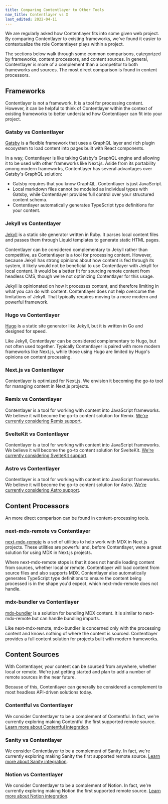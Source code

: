 ```yaml
---
title: Comparing Contentlayer to Other Tools
nav_title: Contentlayer vs X
last_edited: 2022-04-11
---
```


We are regularly asked how Contentlayer fits into some given web project. By comparing Contentlayer to existing frameworks, we've found it easier to contextualize the role Contentlayer plays within a project.

The sections below walk through some common comparisons, categorized by frameworks, content processors, and content sources. In general, Contentlayer is more of a complement than a competitor to both frameworks and sources. The most direct comparison is found in content processors.

## Frameworks

Contentlayer is not a framework. It is a tool for processing content. However, it can be helpful to think of Contentlayer within the context of existing frameworks to better understand how Contentlayer can fit into your project.

### Gatsby vs Contentlayer

[Gatsby](https://www.gatsbyjs.com/) is a flexible framework that uses a GraphQL layer and rich plugin ecosystem to load content into pages built with React components.

In a way, Contentlayer is like taking Gatsby's GraphQL engine and allowing it to be used with other frameworks like Next.js. Aside from its portability among modern frameworks, Contentlayer has several advantages over Gatsby's GraphQL solution:

- Gatsby requires that you know GraphQL. Contentlayer is just JavaScript.
- Local markdown files cannot be modeled as individual types with Gatsby, while Contentlayer provides full control over your structured content schema.
- Contentlayer automatically generates TypeScript type definitions for your content.

### Jekyll vs Contentlayer

[Jekyll](https://jekyllrb.com/) is a static site generator written in Ruby. It parses local content files and passes them through Liquid templates to generate static HTML pages.

Contentlayer can be considered complementary to Jekyll rather than competitive, as Contentlayer is a tool for processing content. However, because Jekyll has strong opinions about how content is fed through its system, it likely would not be beneficial to use Contentlayer with Jekyll for local content. It would be a better fit for sourcing remote content from headless CMS, though we're not optimizing Contentlayer for this usage.

Jekyll is opinionated on how it processes content, and therefore limiting in what you can do with content. Contentlayer does not help overcome the limitations of Jekyll. That typically requires moving to a more modern and powerful framework.

### Hugo vs Contentlayer

[Hugo](https://gohugo.io/) is a static site generator like Jekyll, but it is written in Go and designed for speed.

Like Jekyll, Contentlayer can be considered complementary to Hugo, but not often used together. Typically Contentlayer is paired with more modern frameworks like Next.js, while those using Hugo are limited by Hugo's opinions on content processing.

### Next.js vs Contentlayer

Contentlayer is optimized for Next.js. We envision it becoming the go-to tool for managing content in Next.js projects.

### Remix vs Contentlayer

Contentlayer is a tool for working with content into JavaScript frameworks. We believe it will become the go-to content solution for Remix. [We're currently considering Remix support](/docs/environments/remix).

### SvelteKit vs Contentlayer

Contentlayer is a tool for working with content into JavaScript frameworks. We believe it will become the go-to content solution for SvelteKit. [We're currently considering SvelteKit support](/docs/environments/svelte).

### Astro vs Contentlayer

Contentlayer is a tool for working with content into JavaScript frameworks. We believe it will become the go-to content solution for Astro. [We're currently considering Astro support](/docs/environments/astro).

## Content Processors

An more direct comparison can be found in content-processing tools.

### next-mdx-remote vs Contentlayer

[next-mdx-remote](https://github.com/hashicorp/next-mdx-remote) is a set of utilities to help work with MDX in Next.js projects. These utilities are powerful and, before Contentlayer, were a great solution for using MDX in Next.js projects.

Where next-mdx-remote stops is that it does not handle loading content from sources, whether local or remote. Contentlayer will load content from source files and also supports MDX. Contentlayer also automatically generates TypeScript type definitions to ensure the content being processed is in the shape you'd expect, which next-mdx-remote does not handle.

### mdx-bundler vs Contentlayer

[mdx-bundler](https://github.com/kentcdodds/mdx-bundler) is a solution for bundling MDX content. It is similar to next-mdx-remote but can handle bundling imports.

Like next-mdx-remote, mdx-bundler is concerned only with the processing content and knows nothing of where the content is sourced. Contentlayer provides a full content solution for projects built with modern frameworks.

## Content Sources

With Contentlayer, your content can be sourced from anywhere, whether local or remote. We're just getting started and plan to add a number of remote sources in the near future.

Because of this, Contentlayer can generally be considered a complement to most headless API-driven solutions today.

### Contentful vs Contentlayer

We consider Contentlayer to be a complement of Contentful. In fact, we're currently exploring making Contentful the first supported remote source. [Learn more about Contentful integration](/docs/sources/contentful).

### Sanity vs Contentlayer

We consider Contentlayer to be a complement of Sanity. In fact, we're currently exploring making Sanity the first supported remote source. [Learn more about Sanity integration](/docs/sources/sanity).

### Notion vs Contentlayer

We consider Contentlayer to be a complement of Notion. In fact, we're currently exploring making Notion the first supported remote source. [Learn more about Notion integration](/docs/sources/notion).
